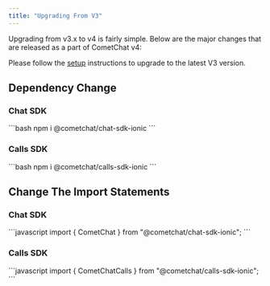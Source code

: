 ```yaml
---
title: "Upgrading From V3"
---
```




Upgrading from v3.x to v4 is fairly simple. Below are the major changes that are released as a part of CometChat v4:

Please follow the [setup](/sdk/ionic/setup) instructions to upgrade to the latest V3 version.

## Dependency Change

### Chat SDK

<Tabs>
<Tab title="JavaScript">
```bash
npm i @cometchat/chat-sdk-ionic
```

</Tab>

</Tabs>

### Calls SDK

<Tabs>
<Tab title="JavaScript">
```bash
npm i @cometchat/calls-sdk-ionic
```

</Tab>

</Tabs>

## Change The Import Statements

### Chat SDK

<Tabs>
<Tab title="JavaScript">
```javascript
import { CometChat } from "@cometchat/chat-sdk-ionic";
```

</Tab>

</Tabs>

### Calls SDK

<Tabs>
<Tab title="JavaScript">
```javascript
import { CometChatCalls } from "@cometchat/calls-sdk-ionic";
```

</Tab>

</Tabs>
